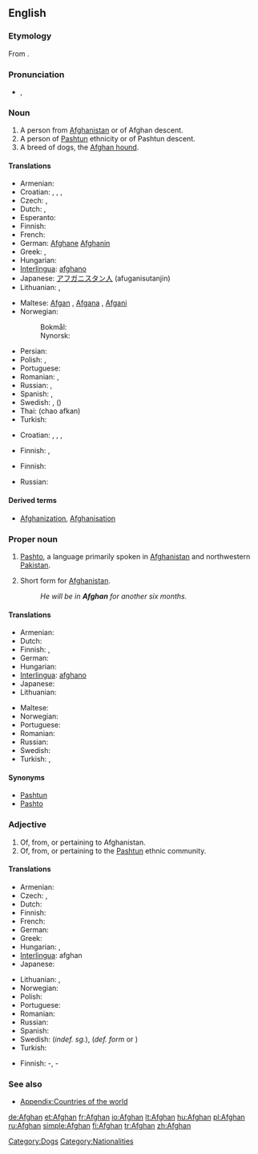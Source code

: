 {{also|afghan}}
==English==

{{wikipedia}}
{{wikipedia|Origins of the name Afghan}}

===Etymology===
From  {{etyl|sa}} {{term|sc=Deva|अस्वक|tr=a-svaka||horseman; horse people; horse breeders; land of horses|lang=sa}}.

===Pronunciation===
* {{a|UK}} {{IPA|/ˈæfˌɡæn/}}, {{SAMPA|/"{f%g{n/}}

===Noun===
{{en-noun}}

# A person from [[Afghanistan]] or of Afghan descent.
# A person of [[Pashtun]] ethnicity or of Pashtun descent.
# A breed of dogs, the [[Afghan hound]].

====Translations====
{{trans-top|person from Afghanistan}}
* Armenian: {{t-|hy|աֆղան|tr=afġan}}
* Croatian: {{t-|hr|Afgan|m|alt=Àfgan}}, {{t-|hr|Afganka|f|alt=Àfgānka}}, {{t-|hr|Afganistanac|m|alt=Afganistánac}}, {{t-|hr|Afganistanka|f|alt=Afganìstānka}}
* Czech: {{t-|cs|Afghánec|m}}, {{t-|cs|Afgánec|m}}
* Dutch: {{t+|nl|Afghaan|m}}, {{t+|nl|Afghaanse|f}}
* Esperanto: {{t|eo|afgano}}
* Finnish: {{t+|fi|afganistanilainen}}
* French: {{t+|fr|Afghan}}
* German: [[Afghane]] {{m}} [[Afghanin]] {{f}}
* Greek: {{t+|el|Αφγανός|m}}, {{t-|el|Αφγανή|f}}
* Hungarian: {{t+|hu|afgán}}
* [[Interlingua]]: [[afghano]]
* Japanese: [[アフガニスタン人]] (afuganisutanjin)
* Lithuanian: {{t+|lt|afganistanietis|m|xs=Lithuanian}},  {{t+|lt|afganistanietė|f|xs=Lithuanian}}
{{trans-mid}}
* Maltese: [[Afgan]] {{m}}, [[Afgana]] {{f}}, [[Afgani]] {{p}}
* Norwegian:
*: Bokmål: {{t+|no|afghaner|m}}
*: Nynorsk: {{t+|nn|afghanar|m|xs=Norwegian Nynorsk}}
* Persian: {{t|fa|افغان|sc=fa-Arab}}
* Polish: {{t+|pl|Afgańczyk|m}}, {{t+|pl|Afganka|f}}
* Portuguese: {{t+|pt|afegão}}
* Romanian: {{t+|ro|afgan|m}}, {{t+|ro|afgană|f}}
* Russian: {{t+|ru|афганец|m|tr=afgánec}}, {{t+|ru|афганка|f|tr=afgánka}}
* Spanish: {{t+|es|afgano|m}}, {{t|es|afgana|f}}
* Swedish: {{t|sv|afghan}}, {{t|sv|afghanska}} ({{f}})
* Thai: {{Thai|[[ชาวอาฟกัน]]}} (chao afkan)
* Turkish: {{t+|tr|Afgan}}
{{trans-bottom}}

{{trans-top|person of Pashtun ethnicity}}
* Croatian: {{t-|hr|Afgan|m|alt=Àfgan}}, {{t-|hr|Afganka|f|alt=Àfgānka}}, {{t-|hr|Afganistanac|m|alt=Afganistánac}}, {{t-|hr|Afganistanka|f|alt=Afganìstānka}}
{{trans-mid}}
* Finnish: {{t|fi|pataani}}, {{t-|fi|afgaani}}
{{trans-bottom}}

{{trans-top|Afghan hound}}
* Finnish: {{t+|fi|afgaaninvinttikoira}}
{{trans-mid}}
* Russian: {{t-|ru|афганская борзая|f|tr=afgánskaja borzája}}
{{trans-bottom}}

====Derived terms====
* [[Afghanization]], [[Afghanisation]]

===Proper noun===
{{en-proper noun}}

# [[Pashto]], a language primarily spoken in [[Afghanistan]] and northwestern [[Pakistan]].
# {{context|UK|military slang}} Short form for [[Afghanistan]].
#: ''He will be in '''Afghan''' for another six months.''

====Translations====
{{trans-top|Pashto language}}
* Armenian: {{t-|hy|աֆղաներեն|tr=afġaneren}}
* Dutch: {{t+|nl|Afghaans}}
* Finnish: {{t+|fi|paštu}}, {{t-|fi|afgaani}}
* German: {{t-|de|Afghanisch}}
* Hungarian: {{t+|hu|afgán}}
* [[Interlingua]]: [[afghano]]
* Japanese: {{t-|ja|アフガニスタン語|tr=afuganisutango}}
* Lithuanian: {{t|lt|afganistaniečių|p|xs=Lithuanian}}
{{trans-mid}}
* Maltese: {{t-|mt|L-Afgan|xs=Maltese}}
* Norwegian: {{t+|no|afghansk}}
* Portuguese: {{t+|pt|afegão}}
* Romanian: {{t+|ro|afgană|f}}
* Russian: {{t+|ru|афганский|tr=afgánskij}}
* Swedish: {{t+|sv|afghanska}}
* Turkish: {{t|tr|Peştuca}}, {{t|tr|Afganca}}
{{trans-bottom}}

====Synonyms====
* [[Pashtun]]
* [[Pashto]]

===Adjective===
{{en-adj|-}}

# Of, from, or pertaining to Afghanistan.
# Of, from, or pertaining to the [[Pashtun]] ethnic community.

====Translations====
{{trans-top|pertaining to Afghanistan}}
* Armenian: {{t|hy|աֆղանական|tr=afġanakan}}
* Czech: {{t-|cs|afgánský|m}}, {{t-|cs|afghánský|m}}
* Dutch: {{t+|nl|Afghaans}}
* Finnish: {{t+|fi|afganistanilainen}}
* French: {{t+|fr|afghan}}
* German: {{t+|de|afghanisch}}
* Greek: {{t-|el|αφγανικός||tr=afganikós}}
* Hungarian: {{t+|hu|afgán}}, {{t+|hu|afganisztáni}}
* [[Interlingua]]: afghan
* Japanese: {{t-|ja|アフガニスタンの|tr=afuganisutan no}}
{{trans-mid}}
* Lithuanian: {{t|lt|afganištanietiškas|m|xs=Lithuanian}},  {{t|lt|afganistanietiška|f|xs=Lithuanian}}
* Norwegian: {{t+|no|afghansk}}
* Polish: {{t+|pl|afgański|m}}
* Portuguese: {{t+|pt|afegão}}
* Romanian: {{t+|ro|afgan}}
* Russian: {{t+|ru|афганский|tr=afgánskij}}
* Spanish: {{t+|es|afgano}}
* Swedish: {{t|sv|afghansk}} (''indef. sg.''), {{t|sv|afghanska}} (''def. form'' or  {{p}})
* Turkish: {{t-|tr|afgan}}
{{trans-bottom}}

{{trans-top|pertaining to Pashtun}}
* Finnish: {{t|fi|pataani}}-, {{t-|fi|afgaani}}-
{{trans-mid}}
{{trans-bottom}}

===See also===
* [[Appendix:Countries of the world]]

[[Category:Dogs]]
[[Category:Nationalities]]

[[de:Afghan]]
[[et:Afghan]]
[[fr:Afghan]]
[[io:Afghan]]
[[lt:Afghan]]
[[hu:Afghan]]
[[pl:Afghan]]
[[ru:Afghan]]
[[simple:Afghan]]
[[fi:Afghan]]
[[tr:Afghan]]
[[zh:Afghan]]